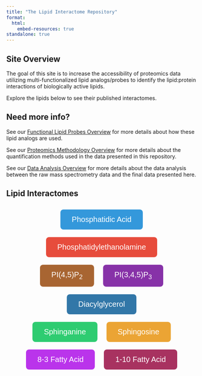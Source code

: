 ```yaml
---
title: "The Lipid Interactome Repository"
format: 
  html:
    embed-resources: true
standalone: true
---
```


## Site Overview

<!-- **This repository is still under construction, please forgive us for incomplete sections as we build features!** -->

The goal of this site is to increase the accessibility of proteomics data utilizing multi-functionalized lipid analogs/probes to identify the lipid:protein interactions of biologically active lipids. 

Explore the lipids below to see their published interactomes.


## Need more info?

See our [Functional Lipid Probes Overview](/Background/MultifunctionalLipidProbesOverview.qmd) for more details about how these lipid analogs are used. 

See our [Proteomics Methodology Overview](/Background/ProteomicsUsingMultifunctionalProbes.qmd) for more details about the quantification methods used in the data presented in this repository.

See our [Data Analysis Overview](/Background/DataAnalysisAndStatistics.qmd) for more details about the data analysis between the raw mass spectrometry data and the final data presented here.

## Lipid Interactomes

```{=html}
<div style="text-align: center; margin: 20px;">
    <a href="LipidProbe/PhosphatidicAcid.qmd" style="text-decoration: none;">
        <button style="background-color: #3498db; color: white; font-size: 20px; padding: 15px 30px; border: none; border-radius: 8px; margin: 10px; cursor: pointer;">
            Phosphatidic Acid
        </button>
    </a>
    <a href="LipidProbe/Phosphatidylethanolamine.qmd" style="text-decoration: none;">
        <button style="background-color: #e74c3c; color: white; font-size: 20px; padding: 15px 30px; border: none; border-radius: 8px; margin: 10px; cursor: pointer;">
            Phosphatidylethanolamine
        </button>
    </a>

    <br>

    <a href="LipidProbe/PhosphatidylinositolBisphosphate.qmd" style="text-decoration: none;">
        <button style="background-color: #a86532; color: white; font-size: 20px; padding: 15px 30px; border: none; border-radius: 8px; margin: 10px; cursor: pointer;">
            PI(4,5)P<sub>2</sub>
        </button>
    </a>

    <a href="LipidProbe/PhosphatidylinositolTrisphosphate.qmd" style="text-decoration: none;">
        <button style="background-color: #8732a8; color: white; font-size: 20px; padding: 15px 30px; border: none; border-radius: 8px; margin: 10px; cursor: pointer;">
            PI(3,4,5)P<sub>3</sub>
        </button>
    </a>

    <br>
    <a href="LipidProbe/Diacylglycerol.qmd" style="text-decoration: none;">
        <button style="background-color: #3277a8; color: white; font-size: 20px; padding: 15px 30px; border: none; border-radius: 8px; margin: 10px; cursor: pointer;">
            Diacylglycerol
        </button>
    </a>

    <br>
    <a href="LipidProbe/Sphinganine.qmd" style="text-decoration: none;">
        <button style="background-color: #2ecc71; color: white; font-size: 20px; padding: 15px 30px; border: none; border-radius: 8px; margin: 10px; cursor: pointer;">
            Sphinganine
        </button>
    </a>
    <a href="LipidProbe/Sphingosine.qmd" style="text-decoration: none;">
        <button style="background-color: #eba434; color: white; font-size: 20px; padding: 15px 30px; border: none; border-radius: 8px; margin: 10px; cursor: pointer;">
            Sphingosine
        </button>
    </a>

    <br>
	<a href="LipidProbe/8-3_FattyAcid.qmd" style="text-decoration: none;">
        <button style="background-color: #ba34eb; color: white; font-size: 20px; padding: 15px 30px; border: none; border-radius: 8px; margin: 10px; cursor: pointer;">
            8-3 Fatty Acid
        </button>
    </a>

    <a href="LipidProbe/1-10_FattyAcid.qmd" style="text-decoration: none;">
        <button style="background-color: #a83260; color: white; font-size: 20px; padding: 15px 30px; border: none; border-radius: 8px; margin: 10px; cursor: pointer;">
            1-10 Fatty Acid
        </button>
    </a>
</div>
```